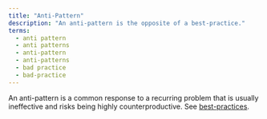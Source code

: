 ```yaml
---
title: "Anti-Pattern"
description: "An anti-pattern is the opposite of a best-practice."
terms:
  - anti pattern
  - anti patterns
  - anti-pattern
  - anti-patterns
  - bad practice
  - bad-practice
---
```

An anti-pattern is a common response to a recurring problem that is usually ineffective and risks being highly counterproductive. See [best-practices](/resources/glossary/best-practices).
